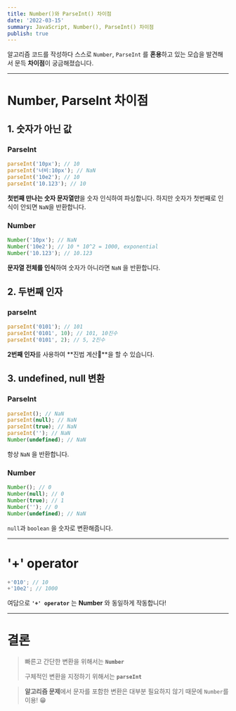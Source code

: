 ```yaml
---
title: Number()와 ParseInt() 차이점
date: '2022-03-15'
summary: JavaScript, Number(), ParseInt() 차이점
publish: true
---
```


알고리즘 코드를 작성하다 스스로 `Number`, `ParseInt` 를 **혼용**하고 있는
모습을 발견해서 문득 **차이점**이 궁금해졌습니다.

---

# Number, ParseInt 차이점

## 1. 숫자가 아닌 값

### ParseInt

```javascript
parseInt('10px'); // 10
parseInt('너비:10px'); // NaN
parseInt('10e2'); // 10
parseInt('10.123'); // 10
```

**첫번째 만나는 숫자 문자열만**을 숫자 인식하여 파싱합니다.
하지만 숫자가 첫번째로 인식이 안되면 `NaN`을 반환합니다.

### Number

```javascript
Number('10px'); // NaN
Number('10e2'); // 10 * 10^2 = 1000, exponential
Number('10.123'); // 10.123
```

**문자열 전체를 인식**하여 숫자가 아니라면 `NaN` 을 반환합니다.

## 2. 두번째 인자

### parseInt

```javascript
parseInt('0101'); // 101
parseInt('0101', 10); // 101, 10진수
parseInt('0101', 2); // 5, 2진수
```

**2번째 인자**를 사용하여 **진법 계산**을 할 수 있습니다.

## 3. undefined, null 변환

### ParseInt

```javascript
parseInt(); // NaN
parseInt(null); // NaN
parseInt(true); // NaN
parseInt(''); // NaN
Number(undefined); // NaN
```

항상 `NaN` 을 반환합니다.

### Number

```javascript
Number(); // 0
Number(null); // 0
Number(true); // 1
Number(''); // 0
Number(undefined); // NaN
```

`null`과 `boolean` 을 숫자로 변환해줍니다.

---

# '+' operator

```javascript
+'010'; // 10
+'10e2'; // 1000
```

여담으로 **`'+' operator`** 는 **Number** 와 동일하게 작동합니다!

---

# 결론

> 빠른고 간단한 변환을 위해서는 **`Number`**
>
> 구체적인 변환을 지정하기 위해서는 **`parseInt`**

> **알고리즘 문제**에서 문자를 포함한 변환은 대부분 필요하지 않기 때문에 `Number`를 이용! 😁
